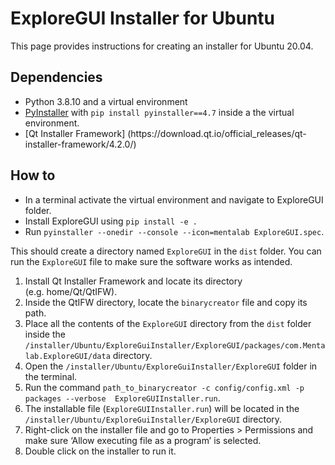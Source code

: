 # ExploreGUI Installer for Ubuntu

This page provides instructions for creating an installer for Ubuntu 20.04.

## Dependencies
- Python 3.8.10 and a virtual environment
- [PyInstaller](https://github.com/pyinstaller/pyinstaller) with `pip install pyinstaller==4.7` inside a the virtual environment.
- [Qt Installer Framework] (https://download.qt.io/official_releases/qt-installer-framework/4.2.0/)

## How to

- In a terminal activate the virtual environment and navigate to ExploreGUI folder.
- Install ExploreGUI using `pip install -e .`
- Run `pyinstaller --onedir --console --icon=mentalab ExploreGUI.spec`.

This should create a directory named `ExploreGUI` in the `dist` folder. You can run the `ExploreGUI` file to make sure the software works as intended.


1. Install Qt Installer Framework and locate its directory (e.g. home/Qt/QtIFW).
2. Inside the QtIFW directory, locate the `binarycreator` file and copy its path.
3. Place all the contents of the `ExploreGUI` directory from the `dist` folder inside the `/installer/Ubuntu/ExploreGuiInstaller/ExploreGUI/packages/com.Mentalab.ExploreGUI/data` directory.
4. Open the `/installer/Ubuntu/ExploreGuiInstaller/ExploreGUI` folder in the terminal.
5. Run the command  `path_to_binarycreator -c config/config.xml -p packages --verbose  ExploreGUIInstaller.run`.
6. The installable file (`ExploreGUIInstaller.run`) will be located in the `/installer/Ubuntu/ExploreGuiInstaller/ExploreGUI` directory.
7. Right-click on the installer file and go to Properties > Permissions and make sure 'Allow executing file as a program' is selected.
8. Double click on the installer to run it. 
